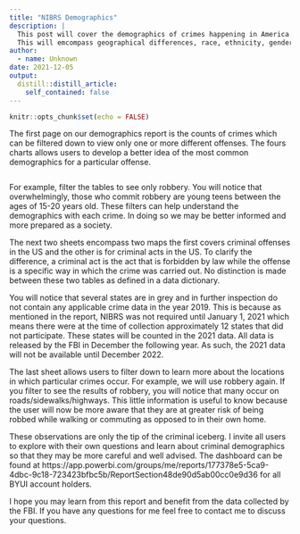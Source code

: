 ```yaml
---
title: "NIBRS Demographics"
description: |
  This post will cover the demographics of crimes happening in America.
  This will emcompass geographical differences, race, ethnicity, gender, and age.
author:
  - name: Unknown
date: 2021-12-05
output:
  distill::distill_article:
    self_contained: false
---
```


```r
knitr::opts_chunk$set(echo = FALSE)
```

The first page on our demographics report is the counts of crimes which can be filtered down to view only one or more different offenses. The fours charts allows users to develop a better idea of the most common demographics for a particular offense. 

<!-- wp:image {"id":49,"sizeSlug":"large","linkDestination":"none"} -->
<figure class="wp-block-image size-large"><img src="https://jayjayswizzle.files.wordpress.com/2021/12/image.png?w=765" alt="" class="wp-image-49"/></figure>
<!-- /wp:image -->

For example, filter the tables to see only robbery. You will notice that overwhelmingly, those who commit robbery are young teens between the ages of 15-20 years old. These filters can help understand the demographics with each crime. In doing so we may be better informed and more prepared as a society.

The next two sheets encompass two maps the first covers criminal offenses in the US and the other is for criminal acts in the US. To clarify the difference, a criminal act is the act that is forbidden by law while the offense is a specific way in which the crime was carried out. No distinction is made between these two tables as defined in a data dictionary. 

You will notice that several states are in grey and in further inspection do not contain any applicable crime data in the year 2019. This is because as mentioned in the report, NIBRS was not required until January 1, 2021 which means there were at the time of collection approximately 12 states that did not participate. These states will be counted in the 2021 data. All data is released by the FBI in December the following year. As such, the 2021 data will not be available until December 2022. 

The last sheet allows users to filter down to learn more about the locations in which particular crimes occur. For example, we will use robbery again. If you filter to see the results of robbery, you will notice that many occur on roads/sidewalks/highways. This little information is useful to know because the user will now be more aware that they are at greater risk of being robbed while walking or commuting as opposed to in their own home.

These observations are only the tip of the criminal iceberg. I invite all users to explore with their own questions and learn about criminal demographics so that they may be more careful and well advised. The dashboard can be found at https://app.powerbi.com/groups/me/reports/177378e5-5ca9-4dbc-9c18-723423bfbc5b/ReportSection48de90d5ab00cc0e9d36 for all BYUI account holders.

I hope you may learn from this report and benefit from the data collected by the FBI. If you have any questions for me feel free to contact me to discuss your questions.
